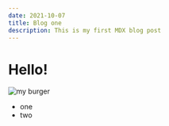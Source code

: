 ```yaml
---
date: 2021-10-07
title: Blog one
description: This is my first MDX blog post
---
```


# Hello!

<!-- use static images as of index.js if you want some styles, sizes, placeholder-->

![my burger](../images/smashburger.jpg)

- one
- two
